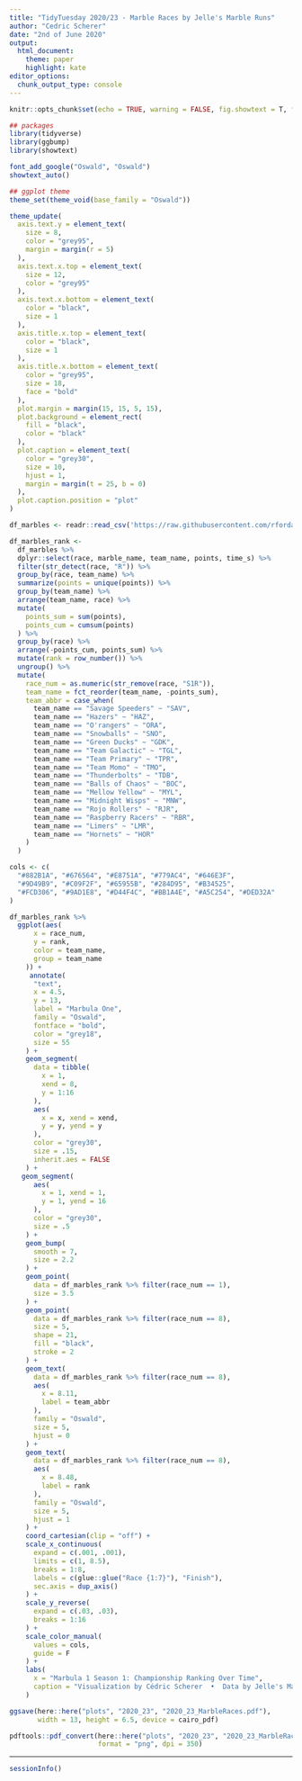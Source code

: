 ```yaml
---
title: "TidyTuesday 2020/23 - Marble Races by Jelle's Marble Runs"
author: "Cedric Scherer"
date: "2nd of June 2020"
output:
  html_document:
    theme: paper
    highlight: kate
editor_options: 
  chunk_output_type: console
---
```


```r
knitr::opts_chunk$set(echo = TRUE, warning = FALSE, fig.showtext = T, fig.retina = 1)
```

```r
## packages
library(tidyverse)
library(ggbump)
library(showtext)

font_add_google("Oswald", "Oswald")
showtext_auto()

## ggplot theme
theme_set(theme_void(base_family = "Oswald"))

theme_update(
  axis.text.y = element_text(
    size = 8, 
    color = "grey95", 
    margin = margin(r = 5)
  ),
  axis.text.x.top = element_text(
    size = 12,
    color = "grey95"
  ),
  axis.text.x.bottom = element_text(
    color = "black", 
    size = 1
  ),
  axis.title.x.top = element_text(
    color = "black", 
    size = 1
  ),
  axis.title.x.bottom = element_text(
    color = "grey95", 
    size = 18, 
    face = "bold"
  ),
  plot.margin = margin(15, 15, 5, 15),
  plot.background = element_rect(
    fill = "black", 
    color = "black"
  ),
  plot.caption = element_text(
    color = "grey30", 
    size = 10, 
    hjust = 1, 
    margin = margin(t = 25, b = 0)
  ),
  plot.caption.position = "plot"
)
```

```r
df_marbles <- readr::read_csv('https://raw.githubusercontent.com/rfordatascience/tidytuesday/master/data/2020/2020-06-02/marbles.csv')
```

```r
df_marbles_rank <-
  df_marbles %>% 
  dplyr::select(race, marble_name, team_name, points, time_s) %>% 
  filter(str_detect(race, "R")) %>% 
  group_by(race, team_name) %>% 
  summarize(points = unique(points)) %>% 
  group_by(team_name) %>% 
  arrange(team_name, race) %>% 
  mutate(
    points_sum = sum(points),
    points_cum = cumsum(points)
  ) %>%
  group_by(race) %>% 
  arrange(-points_cum, points_sum) %>% 
  mutate(rank = row_number()) %>% 
  ungroup() %>% 
  mutate(
    race_num = as.numeric(str_remove(race, "S1R")),
    team_name = fct_reorder(team_name, -points_sum),
    team_abbr = case_when(
      team_name == "Savage Speeders" ~ "SAV",
      team_name == "Hazers" ~ "HAZ",
      team_name == "O'rangers" ~ "ORA",
      team_name == "Snowballs" ~ "SNO",
      team_name == "Green Ducks" ~ "GDK",
      team_name == "Team Galactic" ~ "TGL",
      team_name == "Team Primary" ~ "TPR",
      team_name == "Team Momo" ~ "TMO",
      team_name == "Thunderbolts" ~ "TDB",
      team_name == "Balls of Chaos" ~ "BOC",
      team_name == "Mellow Yellow" ~ "MYL",
      team_name == "Midnight Wisps" ~ "MNW",
      team_name == "Rojo Rollers" ~ "RJR",
      team_name == "Raspberry Racers" ~ "RBR",
      team_name == "Limers" ~ "LMR",
      team_name == "Hornets" ~ "HOR"
    )
  )
```

```r
cols <- c(
  "#882B1A", "#676564", "#E8751A", "#779AC4", "#646E3F",
  "#9D49B9", "#C09F2F", "#65955B", "#284D95", "#B34525",
  "#FCD306", "#9AD1E8", "#D44F4C", "#BB1A4E", "#A5C254", "#DED32A"
)

df_marbles_rank %>% 
  ggplot(aes(
      x = race_num, 
      y = rank, 
      color = team_name,
      group = team_name
    )) +
     annotate(
      "text",
      x = 4.5,
      y = 13,
      label = "Marbula One",
      family = "Oswald",
      fontface = "bold",
      color = "grey18",
      size = 55
    ) +
    geom_segment(
      data = tibble(
        x = 1,
        xend = 8,
        y = 1:16
      ),
      aes(
        x = x, xend = xend,
        y = y, yend = y
      ),
      color = "grey30",
      size = .15,
      inherit.aes = FALSE
    ) +
   geom_segment(
      aes(
        x = 1, xend = 1,
        y = 1, yend = 16
      ),
      color = "grey30",
      size = .5
    ) +
    geom_bump(
      smooth = 7, 
      size = 2.2
    ) +
    geom_point(
      data = df_marbles_rank %>% filter(race_num == 1),
      size = 3.5
    ) +
    geom_point(
      data = df_marbles_rank %>% filter(race_num == 8),
      size = 5, 
      shape = 21, 
      fill = "black",
      stroke = 2
    ) +
    geom_text(
      data = df_marbles_rank %>% filter(race_num == 8),
      aes(
        x = 8.11,
        label = team_abbr
      ),
      family = "Oswald",
      size = 5,
      hjust = 0
    ) +
    geom_text(
      data = df_marbles_rank %>% filter(race_num == 8),
      aes(
        x = 8.48,
        label = rank
      ),
      family = "Oswald",
      size = 5,
      hjust = 1
    ) +
    coord_cartesian(clip = "off") +
    scale_x_continuous(
      expand = c(.001, .001),
      limits = c(1, 8.5),
      breaks = 1:8,
      labels = c(glue::glue("Race {1:7}"), "Finish"),
      sec.axis = dup_axis()
    ) +
    scale_y_reverse(
      expand = c(.03, .03),
      breaks = 1:16
    ) +
    scale_color_manual(
      values = cols,
      guide = F
    ) +
    labs(
      x = "Marbula 1 Season 1: Championship Ranking Over Time",
      caption = "Visualization by Cédric Scherer  •  Data by Jelle's Marble Runs"
    ) 

ggsave(here::here("plots", "2020_23", "2020_23_MarbleRaces.pdf"), 
       width = 13, height = 6.5, device = cairo_pdf)

pdftools::pdf_convert(here::here("plots", "2020_23", "2020_23_MarbleRaces.pdf"),
                      format = "png", dpi = 350)
```

***

```r
sessionInfo()
```